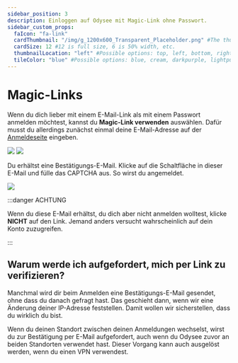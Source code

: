 ---
sidebar_position: 3
description: Einloggen auf Odysee mit Magic-Link ohne Passwort.
sidebar_custom_props:
  faIcon: "fa-link"
  cardThumbnail: "/img/g_1200x600_Transparent_Placeholder.png" #The thumbnail on the category card.
  cardSize: 12 #12 is full size, 6 is 50% width, etc.
  thumbnailLocation: "left" #Possible options: top, left, bottom, right, none
  tileColor: "blue" #Possible options: blue, cream, darkpurple, lightpurple, mauve, orange, pink, none
---

# Magic-Links

Wenn du dich lieber mit einem E-Mail-Link als mit einem Passwort anmelden möchtest, kannst du **Magic-Link verwenden** auswählen. Dafür musst du allerdings zunächst einmal deine E-Mail-Adresse auf der [Anmeldeseite](https://odysee.com/$/signin) eingeben.

<Image src="/img/de/enter_password_page_desktop_dark.png#dark" />
<Image src="/img/de/enter_password_page_desktop_light.png#light" />


Du erhältst eine Bestätigungs-E-Mail. Klicke auf die Schaltfläche in dieser E-Mail und fülle das CAPTCHA aus. So wirst du angemeldet. 

<Image src="/img/de/magic_mail_example.png" />

:::danger ACHTUNG

Wenn du diese E-Mail erhältst, du dich aber nicht anmelden wolltest, klicke **NICHT**  auf den Link. Jemand anders versucht wahrscheinlich auf dein Konto zuzugreifen.

:::

## Warum werde ich aufgefordert, mich per Link zu verifizieren?

Manchmal wird dir beim Anmelden eine Bestätigungs-E-Mail gesendet, ohne dass du danach gefragt hast. Das geschieht dann, wenn wir eine Änderung deiner IP-Adresse feststellen. Damit wollen wir sicherstellen, dass du wirklich du bist. 

Wenn du deinen Standort zwischen deinen Anmeldungen wechselst, wirst du zur Bestätigung per E-Mail aufgefordert, auch wenn du Odysee zuvor an beiden Standorten verwendet hast. Dieser Vorgang kann auch ausgelöst werden, wenn du einen VPN verwendest.

